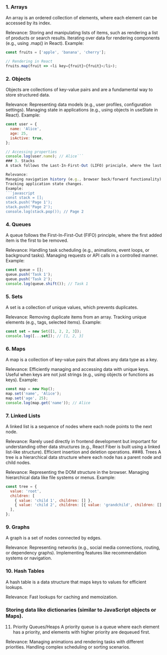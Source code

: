 ### 1. Arrays
An array is an ordered collection of elements, where each element can be accessed by its index.

Relevance:
Storing and manipulating lists of items, such as rendering a list of products or search results.
Iterating over data for rendering components (e.g., using .map() in React).
Example:
```javascript
const fruits = ['apple', 'banana', 'cherry'];

// Rendering in React
fruits.map(fruit => <li key={fruit}>{fruit}</li>);
```

### 2. Objects
Objects are collections of key-value pairs and are a fundamental way to store structured data.

Relevance:
Representing data models (e.g., user profiles, configuration settings).
Managing state in applications (e.g., using objects in useState in React).
Example:
```javascript
const user = {
  name: 'Alice',
  age: 25,
  isActive: true,
};

// Accessing properties
console.log(user.name); // Alice```
### 3. Stacks
A stack follows the Last-In-First-Out (LIFO) principle, where the last added item is the first to be removed.

Relevance:
Managing navigation history (e.g., browser back/forward functionality).
Tracking application state changes.
Example:
```javascript
const stack = [];
stack.push('Page 1');
stack.push('Page 2');
console.log(stack.pop()); // Page 2
```
### 4. Queues
A queue follows the First-In-First-Out (FIFO) principle, where the first added item is the first to be removed.

Relevance:
Handling task scheduling (e.g., animations, event loops, or background tasks).
Managing requests or API calls in a controlled manner.
Example:
```javascript
const queue = [];
queue.push('Task 1');
queue.push('Task 2');
console.log(queue.shift()); // Task 1
```
### 5. Sets
A set is a collection of unique values, which prevents duplicates.

Relevance:
Removing duplicate items from an array.
Tracking unique elements (e.g., tags, selected items).
Example:
```javascript
const set = new Set([1, 2, 2, 3]);
console.log([...set]); // [1, 2, 3]
```
### 6. Maps
A map is a collection of key-value pairs that allows any data type as a key.

Relevance:
Efficiently managing and accessing data with unique keys.
Useful when keys are not just strings (e.g., using objects or functions as keys).
Example:
```javascript
const map = new Map();
map.set('name', 'Alice');
map.set('age', 25);
console.log(map.get('name')); // Alice
```
### 7. Linked Lists
A linked list is a sequence of nodes where each node points to the next node.

Relevance:
Rarely used directly in frontend development but important for understanding other data structures (e.g., React Fiber is built using a linked list-like structure).
Efficient insertion and deletion operations.
###8. Trees
A tree is a hierarchical data structure where each node has a parent node and child nodes.

Relevance:
Representing the DOM structure in the browser.
Managing hierarchical data like file systems or menus.
Example:
```javascript
const tree = {
  value: 'root',
  children: [
    { value: 'child 1', children: [] },
    { value: 'child 2', children: [{ value: 'grandchild', children: [] }] },
  ],
};
```
### 9. Graphs
A graph is a set of nodes connected by edges.

Relevance:
Representing networks (e.g., social media connections, routing, or dependency graphs).
Implementing features like recommendation systems or navigation.
### 10. Hash Tables
A hash table is a data structure that maps keys to values for efficient lookups.

Relevance:
Fast lookups for caching and memoization.
### Storing data like dictionaries (similar to JavaScript objects or Maps).
11. Priority Queues/Heaps
A priority queue is a queue where each element has a priority, and elements with higher priority are dequeued first.

Relevance:
Managing animations and rendering tasks with different priorities.
Handling complex scheduling or sorting scenarios.